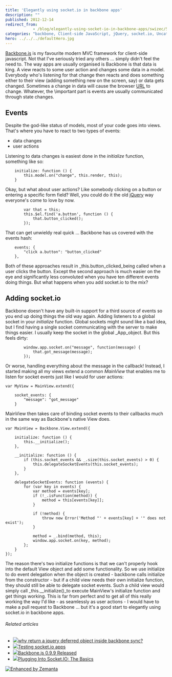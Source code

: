 ```yaml
---
title: 'Elegantly using socket.io in backbone apps'
description: ""
published: 2012-12-14
redirect_from: 
            - /blog/elegantly-using-socket-io-in-backbone-apps/swizec/5712
categories: "backbone, Client-side JavaScript, jQuery, socket.io, Uncategorized"
hero: ../../../defaultHero.jpg
---
```

[Backbone.js](http://backbonejs.org/) is my favourite modern MVC framework for client-side javascript. Not that I've seriously tried any others ... simply didn't feel the need to. The way apps are usually organised is Backbone is that data is king. A view reacts to some user action and changes some data in a model. Everybody who's listening for that change then reacts and does something either to their view (adding something new on the screen, say) or data gets changed. Sometimes a change in data will cause the browser [URL](http://en.wikipedia.org/wiki/Uniform_Resource_Locator "Uniform Resource Locator") to change. Whatever, the \\important part is events are usually communicated through state changes.

## Events

Despite the god-like status of models, most of your code goes into views. That's where you have to react to two types of events:

- data changes
- user actions

Listening to data changes is easiest done in the _initialize_ function, something like so:

```
    initialize: function () {
        this.model.on("change", this.render, this);
    }
```

Okay, but what about user actions? Like somebody clicking on a button or entering a specific form field? Well, you could do it the old [jQuery](http://jquery.com/ "JQuery") way everyone's come to love by now.

```
        var that = this;
        this.$el.find('a.button', function () {
            that.button_clicked();
        });
```

That can get unwieldy real quick ... Backbone has us covered with the events hash:

```
    events: {
        "click a.button": "button_clicked"
    },
```

Both of these approaches result in _this.button_clicked_being called when a user clicks the button. Except the second approach is much easier on the eye and significantly less convoluted when you have ten different events doing things. But what happens when you add socket.io to the mix?

## Adding socket.io

Backbone doesn't have any built-in support for a third source of events so you end up doing things the old way again. Adding listeners to a global socket in your _initialize_ function. Global sockets might sound like a bad idea, but I find having a single socket communicating with the server to make things easier. I usually keep the socket in the global _App_object. But this feels dirty:

```
        window.app.socket.on("message", function(message) {
            that.got_message(message);
        });
```

Or worse, handling everything about the message in the callback! Instead, I started making all my views extend a common _MainView_ that enables me to listen for socket events just like I would for user actions:

```
var MyView = MainView.extend({

    socket_events: {
        "message": "got_message"
    }
```

MainView then takes care of binding socket events to their callbacks much in the same way as Backbone's native View does.

```
var MainView = Backbone.View.extend({

    initialize: function () {
        this.__initialize();
    },

    __initialize: function () {
        if (this.socket_events && _.size(this.socket_events) > 0) {
            this.delegateSocketEvents(this.socket_events);
        }
    },

    delegateSocketEvents: function (events) {
        for (var key in events) {
            var method = events[key];
            if (!_.isFunction(method)) {
                method = this[events[key]];
            }

            if (!method) {
                throw new Error('Method "' + events[key] + '" does not exist');
            }

            method = _.bind(method, this);
            window.app.socket.on(key, method);
        };
    }
});
```

The reason there's two initialize functions is that we can't properly hook into the default View object and add some functionality. So we use initialize to do event delegation when the object is created - backbone calls initialize from the constructor - but if a child view needs their own initialize function, they should still be able to delegate socket events. Such a child view would simply call _this.\_\_initialize()_to execute MainView's initialize function and get things working. This is far from perfect and to get all of this really working the way I'd like - as seamlessly as user actions - I would have to make a pull request to Backbone ... but it's a good start to elegantly using socket.io in backbone apps.

###### Related articles

- [![](http://i.zemanta.com/noimg_50_80_80.jpg)](http://stackoverflow.com/questions/13391944/why-return-a-jquery-deferred-object-inside-backbone-sync)[why return a jquery deferred object inside backbone sync?](http://stackoverflow.com/questions/13391944/why-return-a-jquery-deferred-object-inside-backbone-sync)
- [![](http://i.zemanta.com/129148469_80_80.jpg)](http://swizec.com/blog/testing-socket-io-apps/swizec/5625)[Testing socket.io apps](http://swizec.com/blog/testing-socket-io-apps/swizec/5625)
- [![](http://i.zemanta.com/noimg_103_80_80.jpg)](http://backbonejs.org/?0-9-9)[Backbone.js 0.9.9 Released](http://backbonejs.org/?0-9-9)
- [![](http://i.zemanta.com/125930383_80_80.jpg)](http://www.joezimjs.com/javascript/plugging-into-socket-io-the-basics/)[Plugging Into Socket.IO: The Basics](http://www.joezimjs.com/javascript/plugging-into-socket-io-the-basics/)

[![Enhanced by Zemanta](http://img.zemanta.com/zemified_e.png?x-id=229aee28-470c-4b3b-b2bd-040326134ed5)](http://www.zemanta.com/?px "Enhanced by Zemanta")